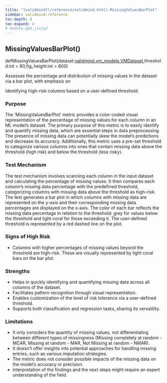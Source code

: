 ```yaml
---
title: "[validmind](/reference/validmind.html).MissingValuesBarPlot"
sidebar: validmind-reference
toc-depth: 4
toc-expand: 4
# module.qmd.jinja2
---
```


<!-- function.qmd.jinja2 -->

## MissingValuesBarPlot[()]{.muted}

<!-- signatures.jinja2 -->

::: {.signature}

<span class="kw">def</span><span class="name">MissingValuesBarPlot</span>(<span class="params"><span class="n">dataset</span><span class="p">:</span><span class="nb"><!-- types.jinja2 - format_type --><a href="/reference/validmind/vm_models.html#class-vmdataset">validmind.vm_models.VMDataset</a></span><span class="muted">,</span></span><span class="params"><span class="n">threshold</span><span class="p">:</span><span class="nb"><!-- types.jinja2 - format_type -->int</span><span class="o"> = </span><span class="kc">80</span><span class="muted">,</span></span><span class="params"><span class="n">fig_height</span><span class="p">:</span><span class="nb"><!-- types.jinja2 - format_type -->int</span><span class="o"> = </span><span class="kc">600</span></span>)

:::

<!-- docstring.jinja2 -->

Assesses the percentage and distribution of missing values in the dataset via a bar plot, with emphasis on

identifying high-risk columns based on a user-defined threshold.

### Purpose

The 'MissingValuesBarPlot' metric provides a color-coded visual representation of the percentage of missing values for each column in an ML model's dataset. The primary purpose of this metric is to easily identify and quantify missing data, which are essential steps in data preprocessing. The presence of missing data can potentially skew the model's predictions and decrease its accuracy. Additionally, this metric uses a pre-set threshold to categorize various columns into ones that contain missing data above the threshold (high risk) and below the threshold (less risky).

### Test Mechanism

The test mechanism involves scanning each column in the input dataset and calculating the percentage of missing values. It then compares each column's missing data percentage with the predefined threshold, categorizing columns with missing data above the threshold as high-risk. The test generates a bar plot in which columns with missing data are represented on the y-axis and their corresponding missing data percentages are displayed on the x-axis. The color of each bar reflects the missing data percentage in relation to the threshold: grey for values below the threshold and light coral for those exceeding it. The user-defined threshold is represented by a red dashed line on the plot.

### Signs of High Risk

- Columns with higher percentages of missing values beyond the threshold are high-risk. These are visually represented by light coral bars on the bar plot.

### Strengths

- Helps in quickly identifying and quantifying missing data across all columns of the dataset.
- Facilitates pattern recognition through visual representation.
- Enables customization of the level of risk tolerance via a user-defined threshold.
- Supports both classification and regression tasks, sharing its versatility.

### Limitations

- It only considers the quantity of missing values, not differentiating between different types of missingness (Missing completely at random - MCAR, Missing at random - MAR, Not Missing at random - NMAR).
- It doesn't offer insights into potential approaches for handling missing entries, such as various imputation strategies.
- The metric does not consider possible impacts of the missing data on the model's accuracy or precision.
- Interpretation of the findings and the next steps might require an expert understanding of the field.
